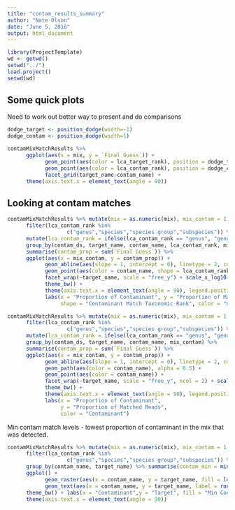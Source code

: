 ```yaml
---
title: "contam_results_summary"
author: "Nate Olson"
date: "June 5, 2016"
output: html_document
---
```


```r
library(ProjectTemplate)
wd <- getwd()
setwd("../")
load.project()
setwd(wd)
```

## Some quick plots
Need to work out better way to present and do comparisons
```r
dodge_target <- position_dodge(width=-1)
dodge_contam <- position_dodge(width=1)

contamMixMatchResults %>% 
      ggplot(aes(x = mix, y = `Final Guess`)) +
            geom_point(aes(color = lca_target_rank), position = dodge_target) +
            geom_point(aes(color = lca_contam_rank), position = dodge_contam) + 
            facet_grid(target_name~contam_name) +
      theme(axis.text.x = element_text(angle = 90))
```

## Looking at contam matches
```r
contamMixMatchResults %>% mutate(mix = as.numeric(mix), mix_contam = 1 - mix) %>% 
      filter(lca_contam_rank %in% 
                   c("genus","species","species group","subspecies")) %>% 
      mutate(lca_contam_rank = ifelse(lca_contam_rank == "genus", "genus","species")) %>% 
      group_by(contam_ds, target_name, contam_name, lca_contam_rank, mix_contam) %>%
      summarise(contam_prop = sum(`Final Guess`)) %>% 
      ggplot(aes(x = mix_contam, y = contam_prop)) +
            geom_abline(aes(slope = 1, intercept = 0), linetype = 2, color = "grey60") +
            geom_point(aes(color = contam_name, shape = lca_contam_rank)) + 
            facet_wrap(~target_name, scale = "free_y") + scale_x_log10() + scale_y_log10() + 
            theme_bw() +
            theme(axis.text.x = element_text(angle = 90), legend.position = "bottom") + 
            labs(x = "Proportion of Contaminant", y = "Proportion of Matched Reads", 
                 shape = "Contaminant Match Taxonomic Rank", color = "Contaminant")
```

```r
contamMixMatchResults %>% mutate(mix = as.numeric(mix), mix_contam = 1 - mix) %>% 
      filter(lca_contam_rank %in% 
                   c("genus","species","species group","subspecies")) %>% 
      mutate(lca_contam_rank = ifelse(lca_contam_rank == "genus", "genus","species")) %>% 
      group_by(contam_ds, target_name, contam_name, mix_contam) %>%
      summarise(contam_prop = sum(`Final Guess`)) %>% 
      ggplot(aes(x = mix_contam, y = contam_prop)) +
            geom_abline(aes(slope = 1, intercept = 0), linetype = 2, color = "grey60") +
            geom_path(aes(color = contam_name), alpha = 0.5) + 
            geom_point(aes(color = contam_name)) + 
            facet_wrap(~target_name, scale = "free_y", ncol = 2) + scale_x_log10() + scale_y_log10() + 
            theme_bw() +
            theme(axis.text.x = element_text(angle = 90), legend.position = "bottom") + 
            labs(x = "Proportion of Contaminant",
                 y = "Proportion of Matched Reads", 
                 color = "Contaminant")
```

Min contam match levels - lowest proportion of contaminant in the mix that was detected.
```r
contamMixMatchResults %>% mutate(mix = as.numeric(mix), mix_contam = 1 - mix) %>% 
      filter(lca_contam_rank %in% 
                   c("genus","species","species group","subspecies")) %>% 
      group_by(contam_name, target_name) %>% summarise(contam_min = min(mix_contam)) %>% 
      ggplot() + 
            geom_raster(aes(x = contam_name, y = target_name, fill = log10(contam_min))) +
            geom_text(aes(x = contam_name, y = target_name, label = round(log10(contam_min),1))) +
      theme_bw() + labs(x = "Contaminant",y = "Target", fill = "Min Contam Detected") + 
      theme(axis.text.x = element_text(angle = 90)) 
```

